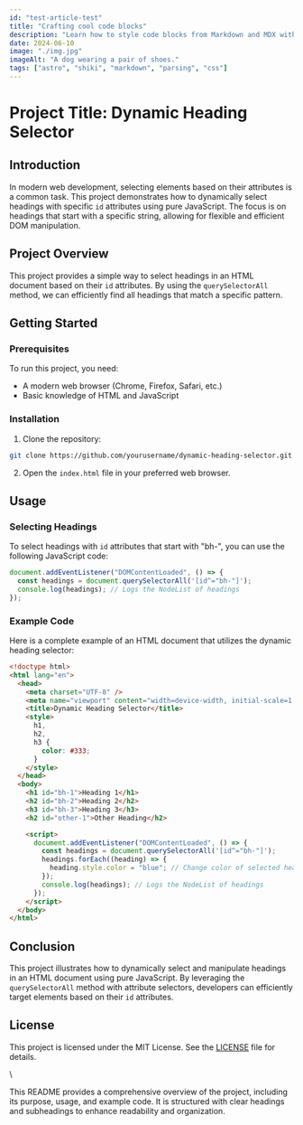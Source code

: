 ---
id: "test-article-test"
title: "Crafting cool code blocks"
description: "Learn how to style code blocks from Markdown and MDX with Astro, Shiki, Remark and Rehype."
date: 2024-06-10
image: "./img.jpg"
imageAlt: "A dog wearing a pair of shoes."
tags: ["astro", "shiki", "markdown", "parsing", "css"]
---

# Project Title: Dynamic Heading Selector

## Introduction

In modern web development, selecting elements based on their attributes is a common task. This project demonstrates how to dynamically select headings with specific `id` attributes using pure JavaScript. The focus is on headings that start with a specific string, allowing for flexible and efficient DOM manipulation.

## Project Overview

This project provides a simple way to select headings in an HTML document based on their `id` attributes. By using the `querySelectorAll` method, we can efficiently find all headings that match a specific pattern.

## Getting Started

### Prerequisites

To run this project, you need:

- A modern web browser (Chrome, Firefox, Safari, etc.)
- Basic knowledge of HTML and JavaScript

### Installation

1. Clone the repository:

```bash
git clone https://github.com/yourusername/dynamic-heading-selector.git
```

2. Open the `index.html` file in your preferred web browser.

## Usage

### Selecting Headings

To select headings with `id` attributes that start with "bh-", you can use the following JavaScript code:

```javascript
document.addEventListener("DOMContentLoaded", () => {
  const headings = document.querySelectorAll('[id^="bh-"]');
  console.log(headings); // Logs the NodeList of headings
});
```

### Example Code

Here is a complete example of an HTML document that utilizes the dynamic heading selector:

```html
<!doctype html>
<html lang="en">
  <head>
    <meta charset="UTF-8" />
    <meta name="viewport" content="width=device-width, initial-scale=1.0" />
    <title>Dynamic Heading Selector</title>
    <style>
      h1,
      h2,
      h3 {
        color: #333;
      }
    </style>
  </head>
  <body>
    <h1 id="bh-1">Heading 1</h1>
    <h2 id="bh-2">Heading 2</h2>
    <h3 id="bh-3">Heading 3</h3>
    <h2 id="other-1">Other Heading</h2>

    <script>
      document.addEventListener("DOMContentLoaded", () => {
        const headings = document.querySelectorAll('[id^="bh-"]');
        headings.forEach((heading) => {
          heading.style.color = "blue"; // Change color of selected headings
        });
        console.log(headings); // Logs the NodeList of headings
      });
    </script>
  </body>
</html>
```

## Conclusion

This project illustrates how to dynamically select and manipulate headings in an HTML document using pure JavaScript. By leveraging the `querySelectorAll` method with attribute selectors, developers can efficiently target elements based on their `id` attributes.

## License

This project is licensed under the MIT License. See the [LICENSE](LICENSE) file for details.

\\

This README provides a comprehensive overview of the project, including its purpose, usage, and example code. It is structured with clear headings and subheadings to enhance readability and organization.
